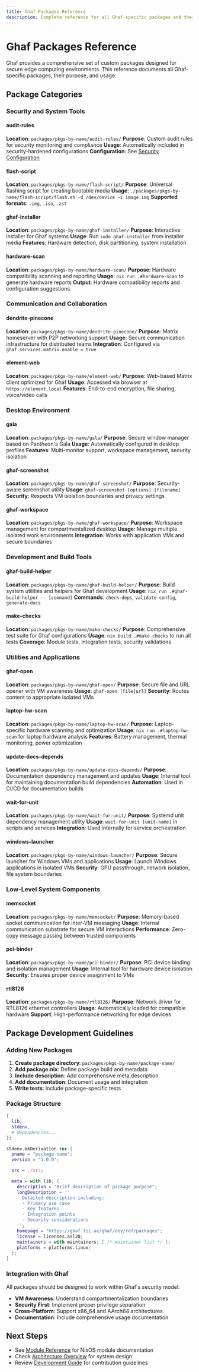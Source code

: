 ```yaml
---
title: Ghaf Packages Reference
description: Complete reference for all Ghaf-specific packages and their usage
---
```


# Ghaf Packages Reference

Ghaf provides a comprehensive set of custom packages designed for secure edge computing environments. This reference documents all Ghaf-specific packages, their purpose, and usage.

## Package Categories

### Security and System Tools

#### audit-rules
**Location**: `packages/pkgs-by-name/audit-rules/`
**Purpose**: Custom audit rules for security monitoring and compliance
**Usage**: Automatically included in security-hardened configurations
**Configuration**: See [Security Configuration](/ghaf/dev/ref/security-config)

#### flash-script
**Location**: `packages/pkgs-by-name/flash-script/`
**Purpose**: Universal flashing script for creating bootable media
**Usage**: `./packages/pkgs-by-name/flash-script/flash.sh -d /dev/device -i image.img`
**Supported formats**: `.img`, `.iso`, `.zst`

#### ghaf-installer
**Location**: `packages/pkgs-by-name/ghaf-installer/`
**Purpose**: Interactive installer for Ghaf systems
**Usage**: Run `sudo ghaf-installer` from installer media
**Features**: Hardware detection, disk partitioning, system installation

#### hardware-scan
**Location**: `packages/pkgs-by-name/hardware-scan/`
**Purpose**: Hardware compatibility scanning and reporting
**Usage**: `nix run .#hardware-scan` to generate hardware reports
**Output**: Hardware compatibility reports and configuration suggestions

### Communication and Collaboration

#### dendrite-pinecone
**Location**: `packages/pkgs-by-name/dendrite-pinecone/`
**Purpose**: Matrix homeserver with P2P networking support
**Usage**: Secure communication infrastructure for distributed teams
**Integration**: Configured via `ghaf.services.matrix.enable = true`

#### element-web
**Location**: `packages/pkgs-by-name/element-web/`
**Purpose**: Web-based Matrix client optimized for Ghaf
**Usage**: Accessed via browser at `https://element.local`
**Features**: End-to-end encryption, file sharing, voice/video calls

### Desktop Environment

#### gala
**Location**: `packages/pkgs-by-name/gala/`
**Purpose**: Secure window manager based on Pantheon's Gala
**Usage**: Automatically configured in desktop profiles
**Features**: Multi-monitor support, workspace management, security isolation

#### ghaf-screenshot
**Location**: `packages/pkgs-by-name/ghaf-screenshot/`
**Purpose**: Security-aware screenshot utility
**Usage**: `ghaf-screenshot [options] [filename]`
**Security**: Respects VM isolation boundaries and privacy settings

#### ghaf-workspace
**Location**: `packages/pkgs-by-name/ghaf-workspace/`
**Purpose**: Workspace management for compartmentalized desktop
**Usage**: Manage multiple isolated work environments
**Integration**: Works with application VMs and secure boundaries

### Development and Build Tools

#### ghaf-build-helper
**Location**: `packages/pkgs-by-name/ghaf-build-helper/`
**Purpose**: Build system utilities and helpers for Ghaf development
**Usage**: `nix run .#ghaf-build-helper -- [command]`
**Commands**: `check-deps`, `validate-config`, `generate-docs`

#### make-checks
**Location**: `packages/pkgs-by-name/make-checks/`
**Purpose**: Comprehensive test suite for Ghaf configurations
**Usage**: `nix build .#make-checks` to run all tests
**Coverage**: Module tests, integration tests, security validations

### Utilities and Applications

#### ghaf-open
**Location**: `packages/pkgs-by-name/ghaf-open/`
**Purpose**: Secure file and URL opener with VM awareness
**Usage**: `ghaf-open [file|url]`
**Security**: Routes content to appropriate isolated VMs

#### laptop-hw-scan
**Location**: `packages/pkgs-by-name/laptop-hw-scan/`
**Purpose**: Laptop-specific hardware scanning and optimization
**Usage**: `nix run .#laptop-hw-scan` for laptop hardware analysis
**Features**: Battery management, thermal monitoring, power optimization

#### update-docs-depends
**Location**: `packages/pkgs-by-name/update-docs-depends/`
**Purpose**: Documentation dependency management and updates
**Usage**: Internal tool for maintaining documentation build dependencies
**Automation**: Used in CI/CD for documentation builds

#### wait-for-unit
**Location**: `packages/pkgs-by-name/wait-for-unit/`
**Purpose**: Systemd unit dependency management utility
**Usage**: `wait-for-unit [unit-name]` in scripts and services
**Integration**: Used internally for service orchestration

#### windows-launcher
**Location**: `packages/pkgs-by-name/windows-launcher/`
**Purpose**: Secure launcher for Windows VMs and applications
**Usage**: Launch Windows applications in isolated VMs
**Security**: GPU passthrough, network isolation, file system boundaries

### Low-Level System Components

#### memsocket
**Location**: `packages/pkgs-by-name/memsocket/`
**Purpose**: Memory-based socket communication for inter-VM messaging
**Usage**: Internal communication substrate for secure VM interactions
**Performance**: Zero-copy message passing between trusted components

#### pci-binder
**Location**: `packages/pkgs-by-name/pci-binder/`
**Purpose**: PCI device binding and isolation management
**Usage**: Internal tool for hardware device isolation
**Security**: Ensures proper device assignment to VMs

#### rtl8126
**Location**: `packages/pkgs-by-name/rtl8126/`
**Purpose**: Network driver for RTL8126 ethernet controllers
**Usage**: Automatically loaded for compatible hardware
**Support**: High-performance networking for edge devices

## Package Development Guidelines

### Adding New Packages

1. **Create package directory**: `packages/pkgs-by-name/package-name/`
2. **Add package.nix**: Define package build and metadata
3. **Include description**: Add comprehensive meta.description
4. **Add documentation**: Document usage and integration
5. **Write tests**: Include package-specific tests

### Package Structure

```nix
{
  lib,
  stdenv,
  # dependencies...
}:

stdenv.mkDerivation rec {
  pname = "package-name";
  version = "1.0.0";

  src = ./src;

  meta = with lib; {
    description = "Brief description of package purpose";
    longDescription = ''
      Detailed description including:
      - Primary use case
      - Key features
      - Integration points
      - Security considerations
    '';
    homepage = "https://ghaf.tii.ae/ghaf/dev/ref/packages";
    license = licenses.asl20;
    maintainers = with maintainers; [ /* maintainer list */ ];
    platforms = platforms.linux;
  };
}
```

### Integration with Ghaf

All packages should be designed to work within Ghaf's security model:
- **VM Awareness**: Understand compartmentalization boundaries
- **Security First**: Implement proper privilege separation
- **Cross-Platform**: Support x86_64 and AArch64 architectures
- **Documentation**: Include comprehensive usage documentation

## Next Steps

- See [Module Reference](/ghaf/dev/ref/modules) for NixOS module documentation
- Check [Architecture Overview](/ghaf/overview/arch) for system design
- Review [Development Guide](/ghaf/dev/ref/development) for contribution guidelines